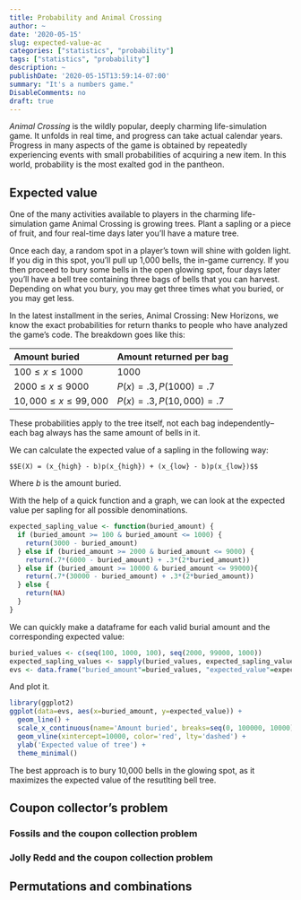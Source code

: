 ```yaml
---
title: Probability and Animal Crossing
author: ~
date: '2020-05-15'
slug: expected-value-ac
categories: ["statistics", "probability"]
tags: ["statistics", "probability"]
description: ~
publishDate: '2020-05-15T13:59:14-07:00'
summary: "It's a numbers game."
DisableComments: no
draft: true
---
```


_Animal Crossing_ is the wildly popular, deeply charming life-simulation game. It unfolds in real time, and progress can take actual calendar years. Progress in many aspects of the game is obtained by repeatedly experiencing events with small probabilities of acquiring a new item. In this world, probability is the most exalted god in the pantheon.

## Expected value

One of the many activities available to players in the charming life-simulation game Animal Crossing is growing trees. Plant a sapling or a piece of fruit, and four real-time days later you'll have a mature tree.

Once each day, a random spot in a player's town will shine with golden light. If you dig in this spot, you'll pull up 1,000 bells, the in-game currency. If you then proceed to bury some bells in the open glowing spot, four days later you'll have a bell tree containing three bags of bells that you can harvest. Depending on what you bury, you may get three times what you buried, or you may get less.

In the latest installment in the series, Animal Crossing: New Horizons, we know the exact probabilities for return thanks to people who have analyzed the game's code. The breakdown goes like this:

|Amount buried | Amount returned per bag|
|:------|:------|
| $100 \leq x \leq 1000$ | $1000$ |
| $2000 \leq x \leq 9000$| $P(x) = .3, P(1000) = .7$ |
| $10,000 \leq x \leq 99,000$| $P(x) = .3, P(10,000) = .7$|

These probabilities apply to the tree itself, not each bag independently--each bag always has the same amount of bells in it.

We can calculate the expected value of a sapling in the following way:

`$$E(X) = (x_{high} - b)p(x_{high}) + (x_{low} - b)p(x_{low})$$`

Where $b$ is the amount buried.

With the help of a quick function and a graph, we can look at the expected value per sapling for all possible denominations.

```r
expected_sapling_value <- function(buried_amount) {
  if (buried_amount >= 100 & buried_amount <= 1000) {
    return(3000 - buried_amount)
  } else if (buried_amount >= 2000 & buried_amount <= 9000) {
    return(.7*(6000 - buried_amount) + .3*(2*buried_amount))
  } else if (buried_amount >= 10000 & buried_amount <= 99000){
    return(.7*(30000 - buried_amount) + .3*(2*buried_amount))
  } else {
    return(NA)
  }
}
```

We can quickly make a dataframe for each valid burial amount and the corresponding expected value:

```r
buried_values <- c(seq(100, 1000, 100), seq(2000, 99000, 1000))
expected_sapling_values <- sapply(buried_values, expected_sapling_value)
evs <- data.frame("buried_amount"=buried_values, "expected_value"=expected_sapling_values)
```

And plot it.

```r
library(ggplot2)
ggplot(data=evs, aes(x=buried_amount, y=expected_value)) +
  geom_line() +
  scale_x_continuous(name='Amount buried', breaks=seq(0, 100000, 10000), labels=scales::comma) + 
  geom_vline(xintercept=10000, color='red', lty='dashed') +
  ylab('Expected value of tree') +
  theme_minimal()
```

The best approach is to bury 10,000 bells in the glowing spot, as it maximizes the expected value of the resutlting bell tree.

## Coupon collector's problem

### Fossils and the coupon collection problem

### Jolly Redd and the coupon collection problem

## Permutations and combinations

